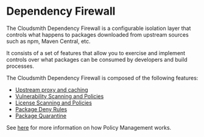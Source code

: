 # Dependency Firewall

The Cloudsmith Dependency Firewall is a configurable isolation layer that controls what happens to packages downloaded from upstream sources such as npm, Maven Central, etc.

It consists of a set of features that allow you to exercise and implement controls over what packages can be consumed by developers and build processes. 

The Cloudsmith Dependency Firewall is composed of the following features: 

- [Upstream proxy and caching](doc:upstream-proxying-caching)
- [Vulnerability Scanning and Policies](/supply-chain-security/vulnerability-policy)
- [License Scanning and Policies](/supply-chain-security/license-policy)
- [Package Deny Rules](/supply-chain-security/deny-policy)
- [Package Quarantine](doc:package-quarantine)

See [here](/supply-chain-security/policy-management) for more information on how Policy Management works.
